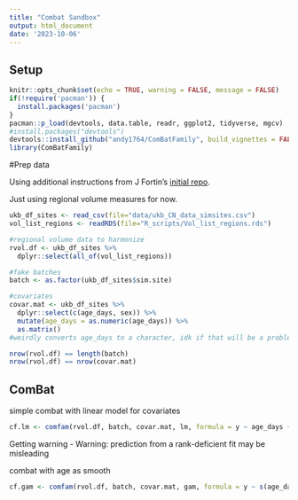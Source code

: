 ```yaml
---
title: "Combat Sandbox"
output: html_document
date: '2023-10-06'
---
```


## Setup


```r
knitr::opts_chunk$set(echo = TRUE, warning = FALSE, message = FALSE)
if(!require('pacman')) {
  install.packages('pacman')
}
pacman::p_load(devtools, data.table, readr, ggplot2, tidyverse, mgcv)
#install.packages("devtools")
devtools::install_github("andy1764/ComBatFamily", build_vignettes = FALSE) #per discussion with Andrew, sent vignettes separately
library(ComBatFamily)
```


#Prep data

Using additional instructions from J Fortin's [initial repo](https://github.com/Jfortin1/neuroCombat_Rpackage/tree/2ccab2b42c59163717f012c70a54d20e8757b1c7). 

Just using regional volume measures for now.

```r
ukb_df_sites <- read_csv(file="data/ukb_CN_data_simsites.csv")
vol_list_regions <- readRDS(file="R_scripts/Vol_list_regions.rds")
```

```r
#regional volume data to harmonize
rvol.df <- ukb_df_sites %>%
  dplyr::select(all_of(vol_list_regions))

#fake batches
batch <- as.factor(ukb_df_sites$sim.site)

#covariates
covar.mat <- ukb_df_sites %>%
  dplyr::select(c(age_days, sex)) %>%
  mutate(age_days = as.numeric(age_days)) %>%
  as.matrix()
#weirdly converts age_days to a character, idk if that will be a problem

nrow(rvol.df) == length(batch)
nrow(rvol.df) == nrow(covar.mat)
```

## ComBat

simple combat with linear model for covariates
```r
cf.lm <- comfam(rvol.df, batch, covar.mat, lm, formula = y ~ age_days + sex)
```

Getting warning - Warning: prediction from a rank-deficient fit may be misleading

combat with age as smooth
```r
cf.gam <- comfam(rvol.df, batch, covar.mat, gam, formula = y ~ s(age_days) + sex)
```

